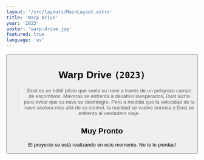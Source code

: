 ```yaml
---
layout: '/src/layouts/MainLayout.astro'
title: 'Warp Drive'
year: '2023'
poster: 'warp-drive.jpg'
featured: true
language: 'es'
---
```


<Button text='/ Inicio' link='/es/' />

# Warp Drive `(2023)`

> Dust es un hábil piloto que vuela su nave a través de un peligroso campo de
> escombros. Mientras se enfrenta a desafíos inesperados, Dust lucha para evitar
> que su nave se desintegre. Pero a medida que la velocidad de la nave acelera más
> allá de su control, la realidad se vuelve borrosa y Dust se enfrenta al
> verdadero viaje.

## Muy Pronto

El proyecto se está realizando en este momento. No te lo pierdas!
